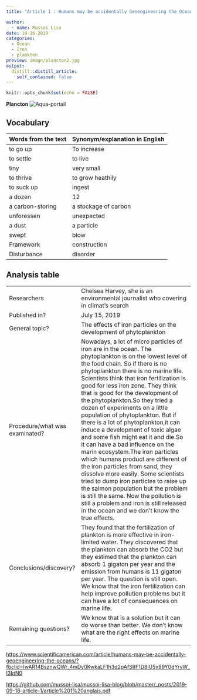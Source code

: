 ```yaml
---
title: "Article 1 : Humans may be accidentally Geoengineering the Ocean"

author:
  - name: Mussoi Lisa
date: 10-16-2019
categories:
  - Ocean
  - Iron 
  - plankton 
preview: image/plancton2.jpg
output:
  distill::distill_article:
    self_contained: false
---
```


```r
knitr::opts_chunk$set(echo = FALSE)
```

**Plancton**
![[Aqua-portail](https://www.scientificamerican.com/article/humans-may-be-accidentally-geoengineering-the-oceans/?fbclid=IwAR14BsznwQWr_4mDy0KwkaLF1h3d2pAfStIF1D8lU5v99Y0dYryW_I3ktN0)](image/plancton2.jpg)

















## Vocabulary 

| Words from the text | Synonym/explanation in English |
| ------------------- | ------------------------------ |
| to go up| To increase |
| to settle | to live |
| tiny | very small |
| to thrive | to grow heathily |
| to suck up | ingest |
| a  dozen | 12 |
| a carbon-storing | a  stockage of carbon |
| unforessen |  unexpected |
| a dust |a particle |
| swept  |  blow |
| Framework | construction |
| Disturbance |  disorder |


## Analysis table 

|                              |                                                                     |
| ---------------------------- | ------------------------------------------------------------------- |
| Researchers                  | Chelsea Harvey, she is an environmental journalist who covering in climat's search                       |
| Published in?                | July 15, 2019                                                       |
| General topic?               |  The effects of iron particles on the development of phytoplankton                      |
| Procedure/what was examinated? | Nowadays, a lot of micro particles of iron are in the ocean. The phytoplankton is on the lowest level of the food chain. So if there is no phytoplankton there is no marine life. Scientists think that  iron fertilization is good for less iron zone. They think that is good for the development of the phytoplankton.So they tried a dozen of experiments on a little population of phytoplankton. But if there is a lot of phytoplankton,it can induce a development of toxic algae and some fish might eat it and die.So it can have a bad influence on the marin ecosystem.The iron particles which humans product are different of the iron particles from sand, they dissolve more easily. Some scientists tried to dump iron particles to raise up the salmon population but the problem is still the same. Now the pollution is still a problem and iron is still  released in the ocean and we don't know the true effects. |
| Conclusions/discovery?       | They found that the fertilization of plankton is more effective in iron-limited water. They discovered that the plankton can absorb the CO2 but they estimed that the plankton can absorb 1 gigaton per year and the emission from humans is 11 gigaton per year. The question is still open. We know that the iron fertilization can help improve pollution problems but it can have a lot of consequences on marine life.        |
| Remaining questions?         | We know that is a solution but it can do worse than better. We don't know what are the right effects on marine life.  |


<https://www.scientificamerican.com/article/humans-may-be-accidentally-geoengineering-the-oceans/?fbclid=IwAR14BsznwQWr_4mDy0KwkaLF1h3d2pAfStIF1D8lU5v99Y0dYryW_I3ktN0>

<https://github.com/mussoi-lisa/mussoi-lisa-blog/blob/master/_posts/2019-09-18-article-1/article%201%20anglais.pdf>


